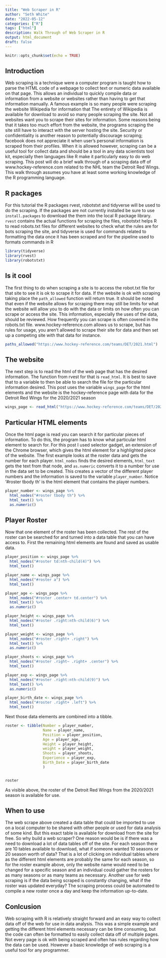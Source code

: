 ```yaml
---
title: "Web Scraper in R"
author: "Seth White"
date: "2022-05-12"
categories: ["R"]
tags: ["html"]
description: Walk Through of Web Scraper in R
output: html_document
draft: false
---
```


```r
knitr::opts_chunk$set(echo = TRUE)
```

## Introduction

Web scraping is a technique were a computer program is taught how to parse the HTML code of a webpage to collect text or numeric data available on that page. This allows an individual to quickly compile data or information from a website or websites rather than having to get that information manually. A famous example is so many people were scraping the website Wikipedia for information that The entirety of Wikipedia is available for download to avoid so many people scraping the site. Not all websites want you to scrape their sites for information. Some reasons being that it takes too much effort from the website, the programs scraping the site still have to interact with the server hosting the site. Security or confidentiality is another reason to potentially discourage scraping; facebook does not appreciate it when user's personal information is scraped from their profiles. When it is allowed however, scraping can be a useful tool for collect data and should be a tool in any data scientists tool kit, especially then languages like R make it particularly easy to do web scraping. This post will do a brief walk through of a scraping data off of www.hockey-reference.com related to the NHL team the Detroit Red Wings. This walk through assumes you have at least some working knowledge of the R programming language.

## R packages

For this tutorial the R packages rvest, robotstxt and tidyverse will be used to do the scraping. If the packages are not currently installed be sure to use `install.packages` to download the them into the local R package library. `rvest` contains the actual functions for scraping the files, robotstxt helps R to read robots.txt files for different websites to check what the rules are for bots scraping the site, and tidyverse is used for commands related to formatting the data once it has been scraped and for the pipeline used to formats commands in R

```r

library(tidyverse)
library(rvest)
library(robotstxt)

```

## Is it cool

The first thing to do when scraping a site is to access the robot.txt file for that site to see it is ok to scrape it for data. If the website is ok with scraping taking place the `path_allowed` function will return true. It should be noted that even if the website allows for scraping there may still be limits for what the website will allow you to do with the data or limits on how often you can scrape or access the site. This information, especially the uses of the data, should be reviewed. How frequently you can scrape is often covered in the robots.txt file. www.hockey-reference.com allows us to scrape, but has rules for usage, you aren't allowed to scrape their site for data and then set up a competing site with that data for instance.

```r
paths_allowed("https://www.hockey-reference.com/teams/DET/2021.html")
```

## The website 


The next step is to read the html of the web page that has the desired information. The function from rvest for that is `read_html`. It is best to save that to a variable to then be able to search the file for the particular information desired. This post uses the variable `wings_page` for the html elements and the website is the hockey-reference page with data for the Detroit Red Wings for the 2020/2021 season 

```r
wings_page <- read_html("https://www.hockey-reference.com/teams/DET/2021.html")
```

## Particular HTML elements

Once the html page is read you can search it for particular pieces of information. To do this, the program has to know what particular html element to search for. For this post I used selector gadget, an extension of the Chrome browser, which gives the html element for a highlighted piece of the website. The first example looks at the roster data and gets the number for each player. `html_nodes` finds the desired elements, `html_text` gets the text from that node, and `as.numeric` converts it to a number for use in the data set to be created. This creates a vector of the different player numbers and the information is saved to the variable `player_number`. Notice '#roster tbody th' is the html element that contains the player numbers.

```r
player_number <- wings_page %>%
  html_nodes("#roster tbody th") %>%
  html_text() %>%
  as.numeric()
```

## Player Roster

Now that one element of the roster has been collected. The rest of the roster can be searched for and turned into a data table that you can have access to. First the remaining html elements are found and saved as usable data.

```r
player_position <- wings_page %>%
  html_nodes("#roster td:nth-child(4)") %>%
  html_text()

player_name <- wings_page %>%
  html_nodes("#roster a") %>%
  html_text()

player_age <- wings_page %>%
  html_nodes("#roster .center+ td.center") %>%
  html_text() %>%
  as.numeric()

player_height <- wings_page %>%
  html_nodes("#roster .right:nth-child(6)") %>%
  html_text()

player_weight <- wings_page %>%
  html_nodes("#roster .right+ .right") %>%
  html_text() %>%
  as.numeric()

player_shoots <- wings_page %>%
  html_nodes("#roster .right~ .right+ .center") %>%
  html_text()

player_exp <- wings_page %>%
  html_nodes("#roster .right:nth-child(9)") %>%
  html_text() %>%
  as.numeric()

player_birth_date <- wings_page %>%
  html_nodes("#roster .right+ .left") %>%
  html_text()
```


Next those data elements are combined into a tibble.

```r
roster <- tibble(Number = player_number,
                 Name = player_name,
                 Position = player_position,
                 Age = player_age,
                 Height = player_height,
                 weight = player_weight,
                 Shoots = player_shoots,
                 Experience = player_exp,
                 Birth_Date = player_birth_date
                 )


roster
```

As visible above, the roster of the Detroit Red Wings from the 2020/2021 season is available for use.

## When to use

The web scrape above created a data table that could be imported to use on a local computer to be shared with other people or used for data analysis of some kind. But this exact table is available for download from the site for free. So why build a web scraper? One reason would be is if there was a need to download a lot of data tables off of the site. For each season there are 10 tables available to download, what if someone wanted 10 seasons or 20 season worth of data? That is a lot of clicking on individual tables where as the different html elements are probably the same for each season, so for the roster example above, only the website name would need to be changed for a specific season and an individual could gather the rosters for as many seasons or as many teams as necessary. Another use for web scraping is if the data being scraped is constantly changing, what if the roster was updated everyday? The scraping process could be automated to compile a new roster once a day and keep the information up-to-date.

## Conlcusion

Web scraping with R is relatively straight forward and an easy way to collect data off of the web for use in data analysis. This was a simple example and getting the different html elements necessary can be time consuming, but the code can often be formatted to easily collect data off of multiple pages. Not every page is ok with being scraped and often has rules regarding how the data can be used. However a basic knowledge of web scraping is a useful tool for any programmer. 





